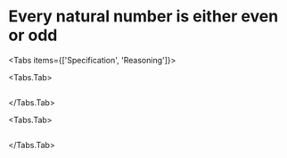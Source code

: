 
# Every natural number is either even or odd

<Tabs items={['Specification', 'Reasoning']}>

<Tabs.Tab>
```lf filename="even-or-odd.lf" readFile
```
</Tabs.Tab>

<Tabs.Tab>
```adelfa filename="even-or-odd.ath" showOutput outputFile="even-odd.lst" readFile
```
</Tabs.Tab>
</Tabs>
